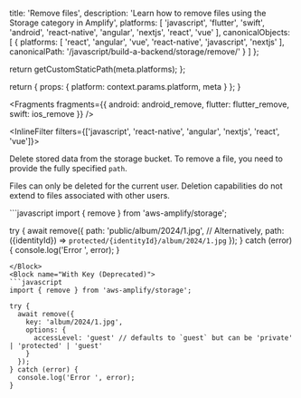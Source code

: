 
  title: 'Remove files',
  description: 'Learn how to remove files using the Storage category in Amplify',
  platforms: [
    'javascript',
    'flutter',
    'swift',
    'android',
    'react-native',
    'angular',
    'nextjs',
    'react',
    'vue'
  ],
  canonicalObjects: [
    {
      platforms: [
        'react',
        'angular',
        'vue',
        'react-native',
        'javascript',
        'nextjs'
      ],
      canonicalPath: '/javascript/build-a-backend/storage/remove/'
    }
  ]
};

  return getCustomStaticPath(meta.platforms);
};

  return {
    props: {
      platform: context.params.platform,
      meta
    }
  };
}


<Fragments
  fragments={{
    android: android_remove,
    flutter: flutter_remove,
    swift: ios_remove
  }}
/>

<InlineFilter filters={['javascript', 'react-native', 'angular', 'nextjs', 'react', 'vue']}>

Delete stored data from the storage bucket. To remove a file, you need to provide the fully specified `path`.

Files can only be deleted for the current user. Deletion capabilities do not extend to files associated with other users.

<BlockSwitcher>
<Block name="With Path (Above v6.2.0)">
```javascript
import { remove } from 'aws-amplify/storage';

try {
  await remove({ 
    path: 'public/album/2024/1.jpg',
    // Alternatively, path: ({identityId}) => `protected/{identityId}/album/2024/1.jpg`
  });
} catch (error) {
  console.log('Error ', error);
}
```
</Block>
<Block name="With Key (Deprecated)">
```javascript
import { remove } from 'aws-amplify/storage';

try {
  await remove({ 
    key: 'album/2024/1.jpg', 
    options: { 
      accessLevel: 'guest' // defaults to `guest` but can be 'private' | 'protected' | 'guest'
    } 
  });
} catch (error) {
  console.log('Error ', error);
}
```
</Block>
</BlockSwitcher>

</InlineFilter>
